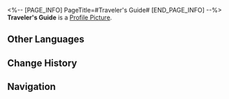 <%-- [PAGE_INFO]
PageTitle=#Traveler's Guide#
[END_PAGE_INFO] --%>
{{Item Infobox
|id          = 213
|image       = Item Traveler's Guide.png
|type        = Character EXP Material
|invCategory = Upgrade Materials
|rarity      = 4
|effect      = Experience material for characters. Provides 20,000 Character EXP.
|description = Required reading for world exploration. Press the "Read" button to tune in to an attractive voice in a language you understand, telling you about the legendary encounters of renowned adventurers across different worlds as well as the precious wisdom and knowledge that they have gathered.
|source1     = [[Calyx (Outlying Snow Plains)]]
|source2     = [[Calyx: Cloudford]]
|source3     = [[Calyx: Dream's Edge]]
|source4     = [[Forgotten Hall]]
}}
{{Description|''"All-new series of the Traveler's Guide, ''The Chef's Manual to Galactic Cuisine'', is now available for purchase."''<br />''"For submissions, please connect to synesthesia beacon ERD-23θ to contact an Intelligentsia Guild representative. Method of payment can be arranged to your convenience."''}}
'''Traveler's Guide''' is a [[Profile Picture]].

==Other Languages==
{{Other Languages
|en   = Traveler's Guide
|zhs  = 漫游指南
|zht  = 漫遊指南
|ja   = 漫遊指南
|ko   = 여행 가이드
|es   = Guía del espíritu viajero
|fr   = Guide du voyageur
|ru   = Путеводитель путешественника
|th   = คู่มือการเดินทาง
|vi   = Hướng Dẫn Dạo Chơi
|de   = Reiseführer
|id   = Traveler's Guide
|pt   = Guia do Viajante
}}

==Change History==
{{Change History|1.0}}

==Navigation==
{{Upgrade Material Navbox}}